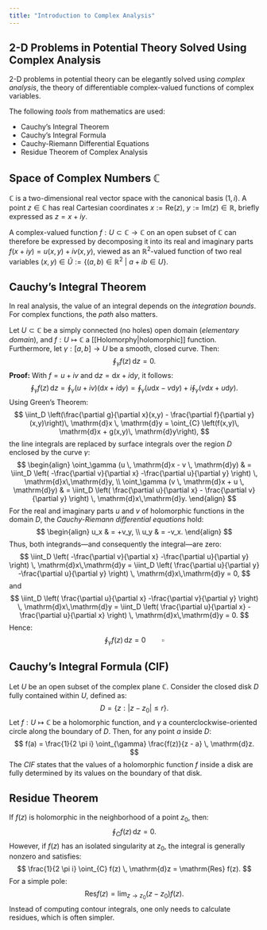 ```yaml
---
title: "Introduction to Complex Analysis"
---
```


## 2-D Problems in Potential Theory Solved Using Complex Analysis

2-D problems in potential theory can be elegantly solved using _complex analysis_, the theory of differentiable complex-valued functions of complex variables.

The following _tools_ from mathematics are used:

- Cauchy's Integral Theorem
- Cauchy's Integral Formula
- Cauchy-Riemann Differential Equations
- Residue Theorem of Complex Analysis

## Space of Complex Numbers $\mathbb{C}$
$\mathbb{C}$ is a two-dimensional real vector space with the canonical basis $(1, i)$. A point $z \in \mathbb{C}$ has real Cartesian coordinates $x := \mathrm{Re}(z)$, $y := \mathrm{Im}(z) \in \mathbb{R}$, briefly expressed as $z = x + i y$.

A complex-valued function $f: U \subset \mathbb{C} \to \mathbb{C}$ on an open subset of $\mathbb{C}$ can therefore be expressed by decomposing it into its real and imaginary parts $f(x + i y) = u(x, y) + i v(x, y)$, viewed as an $\mathbb{R}^2$-valued function of two real variables $(x, y) \in \tilde{U} := \{(a, b) \in \mathbb{R}^2 \ | \ a + i b \in U\}$.

## Cauchy's Integral Theorem
In real analysis, the value of an integral depends on the _integration bounds_. For complex functions, the _path_ also matters.

Let $U \subset \mathbb{C}$ be a simply connected (no holes) open domain (_elementary domain_), and $f: U \mapsto \mathbb{C}$ a [[Holomorphy|holomorphic]] function. Furthermore, let $\gamma : [a, b] \to U$ be a smooth, closed curve. Then:
$$
\oint_{\gamma} f(z) \, \mathrm{d}z = 0.
$$
**Proof:** With $f = u + i v$ and $\mathrm{d}z = \mathrm{d}x + i \mathrm{d}y$, it follows:
$$
\oint_{\gamma} f(z) \, \mathrm{d}z = 
\oint_{\gamma} (u + i v) (\mathrm{d}x + i \mathrm{d}y) =
\oint_{\gamma} (u \mathrm{d}x - v \mathrm{d}y) +
i \oint_{\gamma} (v \mathrm{d}x + u \mathrm{d}y).
$$
Using Green's Theorem:
$$
\iint_D \left(\frac{\partial g}{\partial x}(x,y) - \frac{\partial f}{\partial y}(x,y)\right)\, \mathrm{d}x \, \mathrm{d}y  = \oint_{C} \left(f(x,y)\, \mathrm{d}x + g(x,y)\, \mathrm{d}y\right),
$$
the line integrals are replaced by surface integrals over the region $D$ enclosed by the curve $\gamma$:
$$
\begin{align}
\oint_\gamma (u \, \mathrm{d}x - v \, \mathrm{d}y) & = \iint_D \left( -\frac{\partial v}{\partial x} -\frac{\partial u}{\partial y} \right) \, \mathrm{d}x\,\mathrm{d}y, \\
\oint_\gamma (v \, \mathrm{d}x + u \, \mathrm{d}y) & = \iint_D \left(  \frac{\partial u}{\partial x} - \frac{\partial v}{\partial y} \right) \, \mathrm{d}x\,\mathrm{d}y.
\end{align}
$$
For the real and imaginary parts $u$ and $v$ of holomorphic functions in the domain $D$, the _Cauchy-Riemann differential equations_ hold:
$$
\begin{align}
u_x & = +v_y, \\
u_y & = -v_x.
\end{align}
$$
Thus, both integrands—and consequently the integral—are zero:
$$
\iint_D \left( -\frac{\partial v}{\partial x} -\frac{\partial u}{\partial y} \right) \, \mathrm{d}x\,\mathrm{d}y = \iint_D \left( \frac{\partial u}{\partial y} -\frac{\partial u}{\partial y} \right) \, \mathrm{d}x\,\mathrm{d}y = 0,
$$
and
$$
\iint_D \left( \frac{\partial u}{\partial x} -\frac{\partial v}{\partial y} \right) \, \mathrm{d}x\,\mathrm{d}y = 
\iint_D \left( \frac{\partial u}{\partial x} -\frac{\partial u}{\partial x} \right) \, \mathrm{d}x\,\mathrm{d}y = 0.
$$
Hence:
$$
\oint_{\gamma} f(z) \, \mathrm{d}z = 0 \qquad \square
$$

## Cauchy's Integral Formula (CIF)
Let $U$ be an open subset of the complex plane $\mathbb{C}$. Consider the closed disk $D$ fully contained within $U$, defined as:
$$
D = \{ z : |z - z_{0}| \le r \}.
$$
Let $f: U \mapsto \mathbb{C}$ be a holomorphic function, and $\gamma$ a counterclockwise-oriented circle along the boundary of $D$. Then, for any point $a$ inside $D$:
$$
f(a) = \frac{1}{2 \pi i} \oint_{\gamma} \frac{f(z)}{z - a} \, \mathrm{d}z.
$$
The _CIF_ states that the values of a holomorphic function $f$ inside a disk are fully determined by its values on the boundary of that disk.

## Residue Theorem
If $f(z)$ is holomorphic in the neighborhood of a point $z_{0}$, then:
$$
\oint_{C} f(z) \, \mathrm{d}z = 0.
$$
However, if $f(z)$ has an isolated singularity at $z_{0}$, the integral is generally nonzero and satisfies:
$$
\frac{1}{2 \pi i} \oint_{C} f(z) \, \mathrm{d}z = \mathrm{Res} f(z).
$$
For a simple pole:
$$
\mathrm{Res} f(z) = \lim_{ z \to z_{0} } (z - z_{0}) f(z).
$$
Instead of computing contour integrals, one only needs to calculate residues, which is often simpler.